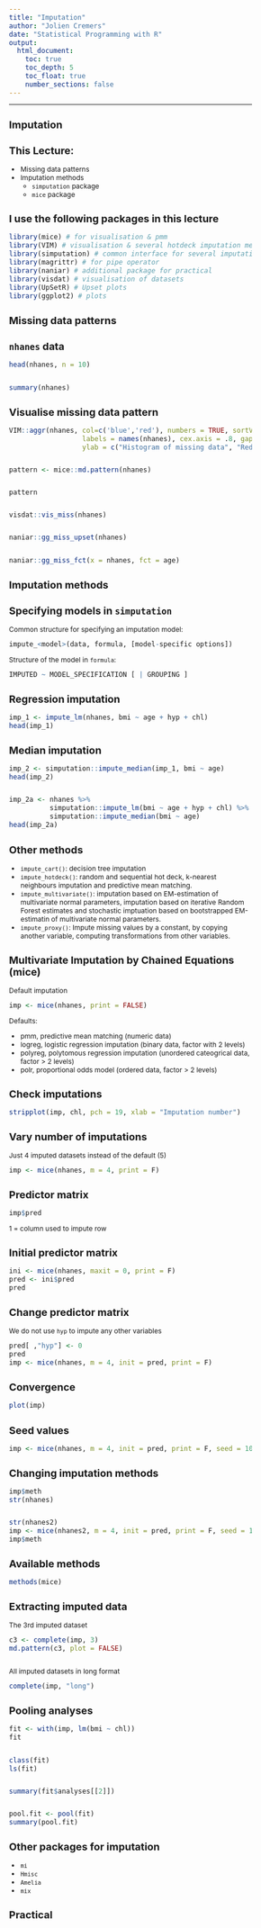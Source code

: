 ```yaml
---
title: "Imputation"
author: "Jolien Cremers"
date: "Statistical Programming with R"
output: 
  html_document:
    toc: true
    toc_depth: 5
    toc_float: true
    number_sections: false
---
```

<style type="text/css">

body{ /* Normal  */
      font-size: 12px;
  }
td {  /* Table  */
  font-size: 12px;
}
h1.title {
  font-size: 18px;
  color: DarkBlue;
}
h1 { /* Header 1 */
  font-size: 18px;
}
h2 { /* Header 2 */
    font-size: 18px;
}
h3 { /* Header 3 */
  font-size: 18px;
}
code.r{ /* Code block */
    font-size: 12px;
}
pre { /* Code block - determines code spacing between lines */
    font-size: 14px;
}
</style>

---



# Imputation

## This Lecture:

- Missing data patterns
- Imputation methods
  * `simputation` package
  * `mice` package

## I use the following packages in this lecture

```r

library(mice) # for visualisation & pmm
library(VIM) # visualisation & several hotdeck imputation methods (fast implementation)
library(simputation) # common interface for several imputation methods
library(magrittr) # for pipe operator
library(naniar) # additional package for practical
library(visdat) # visualisation of datasets
library(UpSetR) # Upset plots
library(ggplot2) # plots

```

# Missing data patterns

## `nhanes` data {.smaller}

```r
head(nhanes, n = 10)
```

##
```r
summary(nhanes)
```


## Visualise missing data pattern {.smaller}

```r

VIM::aggr(nhanes, col=c('blue','red'), numbers = TRUE, sortVars = TRUE,
                  labels = names(nhanes), cex.axis = .8, gap = 3, 
                  ylab = c("Histogram of missing data", "Red is Missing Data"))

```


## 
```r
pattern <- mice::md.pattern(nhanes)
```

##
```r
pattern
```

##
```r
visdat::vis_miss(nhanes)
```

##
```r
naniar::gg_miss_upset(nhanes)
```

##
```r
naniar::gg_miss_fct(x = nhanes, fct = age)
```


# Imputation methods

## Specifying models in `simputation`

Common structure for specifying an imputation model:

```r
impute_<model>(data, formula, [model-specific options])
```

Structure of the model in `formula`:

```r
IMPUTED ~ MODEL_SPECIFICATION [ | GROUPING ]
```


## Regression imputation

```r
imp_1 <- impute_lm(nhanes, bmi ~ age + hyp + chl)
head(imp_1)
```

## Median imputation

```r
imp_2 <- simputation::impute_median(imp_1, bmi ~ age)
head(imp_2)
```

##

```r

imp_2a <- nhanes %>%
          simputation::impute_lm(bmi ~ age + hyp + chl) %>%
          simputation::impute_median(bmi ~ age)
head(imp_2a)
```

## Other methods

- `impute_cart()`: decision tree imputation
- `impute_hotdeck()`:  random and sequential hot deck, k-nearest neighbours imputation and predictive mean matching.
- `impute_multivariate()`: imputation based on EM-estimation of multivariate normal parameters, imputation based on iterative Random Forest estimates and stochastic imptuation based on bootstrapped EM-estimatin of multivariate normal parameters.
- `impute_proxy()`: Impute missing values by a constant, by copying another variable, computing transformations from other variables.


## Multivariate Imputation by Chained Equations (mice)

Default imputation

```r
imp <- mice(nhanes, print = FALSE)
```

Defaults:

  - pmm, predictive mean matching (numeric data)
  - logreg, logistic regression imputation (binary data, factor with 2 levels)
  - polyreg, polytomous regression imputation (unordered cateogrical data, factor > 2 levels)
  - polr, proportional odds model (ordered data, factor > 2 levels)

## Check imputations

```r
stripplot(imp, chl, pch = 19, xlab = "Imputation number")
```

## Vary number of imputations

Just 4 imputed datasets instead of the default (5)

```r
imp <- mice(nhanes, m = 4, print = F)
```

## Predictor matrix

```r
imp$pred
```

1 = column used to impute row

## Initial predictor matrix

```r
ini <- mice(nhanes, maxit = 0, print = F)
pred <- ini$pred
pred
```


## Change predictor matrix 

We do not use `hyp` to impute any other variables

```r
pred[ ,"hyp"] <- 0
pred
imp <- mice(nhanes, m = 4, init = pred, print = F)
```

## Convergence

```r
plot(imp)
```

## Seed values

```r

imp <- mice(nhanes, m = 4, init = pred, print = F, seed = 101)

```

## Changing imputation methods

```r
imp$meth
str(nhanes)
```

##

```r
str(nhanes2)
imp <- mice(nhanes2, m = 4, init = pred, print = F, seed = 101)
imp$meth
```

## Available methods {.smaller}

```r
methods(mice)
```

## Extracting imputed data

The 3rd imputed dataset
```r
c3 <- complete(imp, 3) 
md.pattern(c3, plot = FALSE)
```

## {.smaller}
All imputed datasets in long format

```r
complete(imp, "long")
```


## Pooling analyses {.smaller}

```r
fit <- with(imp, lm(bmi ~ chl))
fit
```

##

```r
class(fit)
ls(fit)
```

##

```r
summary(fit$analyses[[2]])
```

##

```r
pool.fit <- pool(fit)
summary(pool.fit)
```

## Other packages for imputation

- `mi`
- `Hmisc`
- `Amelia`
- `mix`

# Practical 

